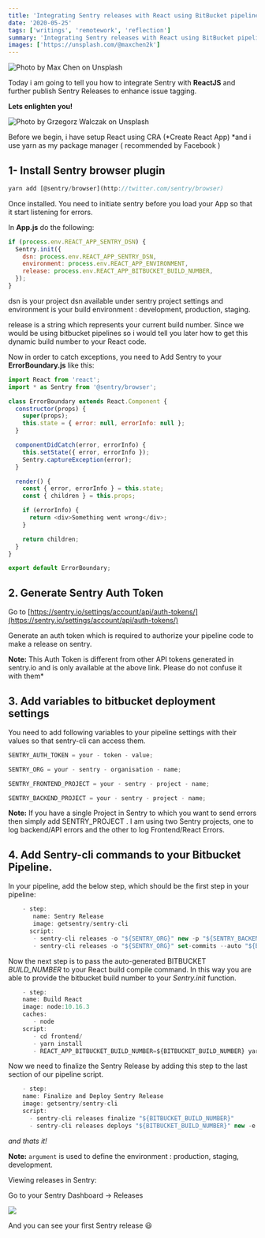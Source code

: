 ```yaml
---
title: 'Integrating Sentry releases with React using BitBucket pipelines'
date: '2020-05-25'
tags: ['writings', 'remotework', 'reflection']
summary: 'Integrating Sentry releases with React using BitBucket pipelines to identify bugs and issues quickly'
images: ['https://unsplash.com/@maxchen2k']
---
```


![Photo by [Max Chen](https://unsplash.com/@maxchen2k?utm_source=medium&utm_medium=referral) on [Unsplash](https://unsplash.com?utm_source=medium&utm_medium=referral)](https://cdn-images-1.medium.com/max/8064/0*yHQGNaTaaAe0E_G4)

Today i am going to tell you how to integrate Sentry with **ReactJS** and further publish Sentry Releases to enhance issue tagging.

**Lets enlighten you!**

![Photo by [Grzegorz Walczak](https://unsplash.com/@grzegorzwalczak?utm_source=medium&utm_medium=referral) on [Unsplash](https://unsplash.com?utm_source=medium&utm_medium=referral)](https://cdn-images-1.medium.com/max/11374/0*PcbxhDIvJYO_GSeI)

Before we begin, i have setup React using CRA (*Create React App) *and i use yarn as my package manager ( recommended by Facebook )

## 1- Install Sentry browser plugin

```js
yarn add [@sentry/browser](http://twitter.com/sentry/browser)
```

Once installed. You need to initiate sentry before you load your App so that it start listening for errors.

In **App.js** do the following:

```js
if (process.env.REACT_APP_SENTRY_DSN) {
  Sentry.init({
    dsn: process.env.REACT_APP_SENTRY_DSN,
    environment: process.env.REACT_APP_ENVIRONMENT,
    release: process.env.REACT_APP_BITBUCKET_BUILD_NUMBER,
  });
}
```

dsn is your project dsn available under sentry project settings and environment is your build environment : development, production, staging.

release is a string which represents your current build number. Since we would be using bitbucket pipelines so i would tell you later how to get this dynamic build number to your React code.

Now in order to catch exceptions, you need to Add Sentry to your **ErrorBoundary.js** like this:

```js
import React from 'react';
import * as Sentry from '@sentry/browser';

class ErrorBoundary extends React.Component {
  constructor(props) {
    super(props);
    this.state = { error: null, errorInfo: null };
  }

  componentDidCatch(error, errorInfo) {
    this.setState({ error, errorInfo });
    Sentry.captureException(error);
  }

  render() {
    const { error, errorInfo } = this.state;
    const { children } = this.props;

    if (errorInfo) {
      return <div>Something went wrong</div>;
    }

    return children;
  }
}

export default ErrorBoundary;
```

## 2. Generate **Sentry Auth Token**

Go to [https://sentry.io/settings/account/api/auth-tokens/](https://sentry.io/settings/account/api/auth-tokens/)

Generate an auth token which is required to authorize your pipeline code to make a release on sentry.

**Note:** This Auth Token is different from other API tokens generated in sentry.io and is only available at the above link. Please do not confuse it with them\*

## 3. Add variables to bitbucket **deployment** settings

You need to add following variables to your pipeline settings with their values so that sentry-cli can access them.

```js
SENTRY_AUTH_TOKEN = your - token - value;

SENTRY_ORG = your - sentry - organisation - name;

SENTRY_FRONTEND_PROJECT = your - sentry - project - name;

SENTRY_BACKEND_PROJECT = your - sentry - project - name;
```

**Note:** If you have a single Project in Sentry to which you want to send errors then simply add SENTRY_PROJECT . I am using two Sentry projects, one to log backend/API errors and the other to log Frontend/React Errors.

## 4. Add Sentry-cli commands to your Bitbucket Pipeline.

In your pipeline, add the below step, which should be the first step in your pipeline:

```js
    - step:
       name: Sentry Release
       image: getsentry/sentry-cli
      script:
       - sentry-cli releases -o "${SENTRY_ORG}" new -p "${SENTRY_BACKEND_PROJECT}" -p "${SENTRY_FRONTEND_PROJECT}" "${BITBUCKET_BUILD_NUMBER}"
       - sentry-cli releases -o "${SENTRY_ORG}" set-commits --auto "${BITBUCKET_BUILD_NUMBER}"
```

Now the next step is to pass the auto-generated BITBUCKET _BUILD_NUMBER_ to your React build compile command. In this way you are able to provide the bitbucket build number to your _Sentry.init_ function.

```js
    - step:
    name: Build React
    image: node:10.16.3
    caches:
       - node
    script:
       - cd frontend/
       - yarn install
       - REACT_APP_BITBUCKET_BUILD_NUMBER=${BITBUCKET_BUILD_NUMBER} yarn build
```

Now we need to finalize the Sentry Release by adding this step to the last section of our pipeline script.

```js
    - step:
    name: Finalize and Deploy Sentry Release
    image: getsentry/sentry-cli
    script:
      - sentry-cli releases finalize "${BITBUCKET_BUILD_NUMBER}"
      - sentry-cli releases deploys "${BITBUCKET_BUILD_NUMBER}" new -e "production"
```

_and thats it!_

**Note:** <code>argument</code> is used to define the environment : production, staging, development.

Viewing releases in Sentry:

Go to your Sentry Dashboard -> Releases

![](https://cdn-images-1.medium.com/max/2488/1*Wz04-EBIuLyQu22qKfSD8Q.png)

And you can see your first Sentry release 😃
